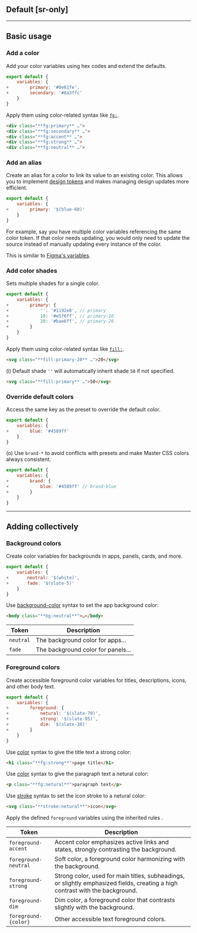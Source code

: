 ## Default [sr-only]
<Default />

---

## Basic usage
### Add a color
Add your color variables using hex codes and extend the defaults.
```js name=master.css.js
export default {
    variables: {
+        primary: '#0e61fe',
+        secondary: '#8a3ffc'
    }
}
```
Apply them using color-related syntax like [`fg:`](/docs/color).
```html
<div class="**fg:primary** …">
<div class="**fg:secondary** …">
<div class="**fg:accent** …">
<div class="**fg:strong** …">
<div class="**fg:neutral** …">
```

### Add an alias
Create an alias for a color to link its value to an existing color. This allows you to implement [design tokens](/docs/design-tokens) and makes managing design updates more efficient.
```js name=master.css.js
export default {
    variables: {
+        primary: '$(blue-60)'
    }
}
```
For example, say you have multiple color variables referencing the same color token. If that color needs updating, you would only need to update the source instead of manually updating every instance of the color.

This is similar to [Figma's variables](https://help.figma.com/hc/en-us/articles/15145852043927-Create-and-manage-variables).

### Add color shades
Sets multiple shades for a single color.
```js name=master.css.js
export default {
    variables: {
+        primary: {
+            '': '#1192e8', // primary
+            10: '#e5f6ff', // primary-10
+            20: '#bae6ff', // primary-20
+        }
    }
}
```
Apply them using color-related syntax like [`fill:`](/docs/fill).
```html
<svg class="**fill:primary-20** …">20</svg>
```
(i) Default shade `''` will automatically inherit shade `50` if not specified.
```html
<svg class="**fill:primary** …">50</svg>
```

### Override default colors
Access the same key as the preset to override the default color.
```js name=master.css.js
export default {
    variables: {
+        blue: '#4589ff'
    }
}
```
(o) Use `brand-*` to avoid conflicts with presets and make Master CSS colors always consistent.
```js name=master.css.js
export default {
    variables: {
+        brand: {
+            blue: '#4589ff' // brand-blue
+        }
    }
}
```

---

## Adding collectively
### Background colors
Create color variables for backgrounds in apps, panels, cards, and more.
```js name=master.css.js
export default {
    variables: {
+       neutral: '$(white)',
+       fade: '$(slate-5)'
    }
}
```
Use [background-color](/docs/background-color) syntax to set the app background color:
```html
<body class="**bg:neutral**">…</body>
```
| Token             | Description                                                                                                                       |
|-------------------|-----------------------------------------------------------------------------------------------------------------------------------|
| `neutral`         | The background color for apps...                                                                                                  |
| `fade`            | The background color for panels...                                                                                                |

### Foreground colors
Create accessible foreground color variables for titles, descriptions, icons, and other body text.
```js name=master.css.js
export default {
    variables: {
+        foreground: {
+            netural: '$(slate-70)',
+            strong: '$(slate-95)',
+            dim: '$(slate-30)'
+        }
    }
}
```
Use [color](/docs/color) syntax to give the title text a strong color:
```html
<h1 class="**fg:strong**">page title</h1>
```
Use [color](/docs/color) syntax to give the paragraph text a netural color:
```html
<p class="**fg:netural**">paragraph text</p>
```
Use [stroke](/docs/stroke) syntax to set the icon stroke to a netural color:
```html
<svg class="**stroke:netural**">icon</svg>
```
Apply the defined `foreground` variables using the inherited rules <ForegroundHeirs />.

| Token             | Description                                                                                                                       |
|-------------------|-----------------------------------------------------------------------------------------------------------------------------------|
| `foreground-accent`     | Accent color emphasizes active links and states, strongly contrasting the background.                                             |
| `foreground-neutral`    | Soft color, a foreground color harmonizing with the background.                                                                   |
| `foreground-strong`     | Strong color, used for main titles, subheadings, or slightly emphasized fields, creating a high contrast with the background.     |
| `foreground-dim`        | Dim color, a foreground color that contrasts slightly with the background.                                                        |
| `foreground-{color}`    | Other accessible text foreground colors.                                                                                          |
